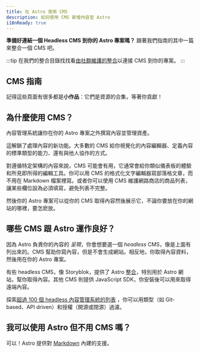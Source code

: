 ```yaml
---
title: 在 Astro 使用 CMS
description: 如何使用 CMS 新增內容至 Astro
i18nReady: true
---
```


**準備好連結一個 Headless CMS 到你的 Astro 專案嗎？** 跟著我們指南的其中一篇來整合一個 CMS 吧。

:::tip
在我們的整合目錄找找看[由社群維護的整合](https://astro.build/integrations/?search=cms)以連接 CMS 到你的專案。
:::

## CMS 指南

記得這些頁面有很多都是**小作品**：它們是資源的合集，等著你貢獻！

<CMSGuidesNav />

## 為什麼使用 CMS？

內容管理系統讓你在你的 Astro 專案之外撰寫內容並管理資產。

這解鎖了處理內容的新功能。大多數的 CMS 給你視覺化的內容編輯器、定義內容的標準類型的能力、還有與他人協作的方式。

對遵循特定架構的內容來說，CMS 可能會有用，它通常會給你類似儀表板的體驗和所見即所得的編輯工具。你可以用 CMS 的格式化文字編輯器寫部落格文章，而不用在 Markdown 檔案裡寫。或者你可以使用 CMS 維護網路商店的商品列表，讓某些欄位設為必須填寫，避免列表不完整。

然後你的 Astro 專案可以從你的 CMS 取得內容然後展示它，不論你要放在你的網站的哪裡，要怎麽放。


## 哪些 CMS 跟 Astro 運作良好？

因為 Astro 負責你的內容的 _呈現_，你會想要選一個 _headless_ CMS，像是上面有列出來的。CMS 幫助你寫內容，但是不會生成網站。相反地，你取得內容資料，然後用在你的 Astro 專案。

有些 headless CMS，像 Storyblok，提供了 Astro [整合](/zh-tw/guides/integrations-guide/)，特別用於 Astro 網站，幫你取得內容。其他 CMS 則提供 JavaScript SDK，你安裝後可以用來取得遠端內容。

<ReadMore> 探索[超過 100 個 headless 內容管理系統的列表](https://jamstack.org/headless-cms/) <Badge text="External" />，你可以用類型（如 Git-based、API driven）和授權（開源或閉源）過濾。</ReadMore>

## 我可以使用 Astro 但不用 CMS 嗎？

可以！Astro 提供對 [Markdown](/zh-tw/guides/markdown-content/) 內建的支援。

